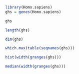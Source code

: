 

```{r}
library(Homo.sapiens)
ghs = genes(Homo.sapiens)
```

```{r}
ghs
```
```{r}
length(ghs)

```

```{r}
dim(ghs)
```

```{r}
which.max(table(seqnames(ghs)))
```



```{r}
hist(width(granges(ghs)))
```

```{r}
median(width(granges(ghs)))
```

